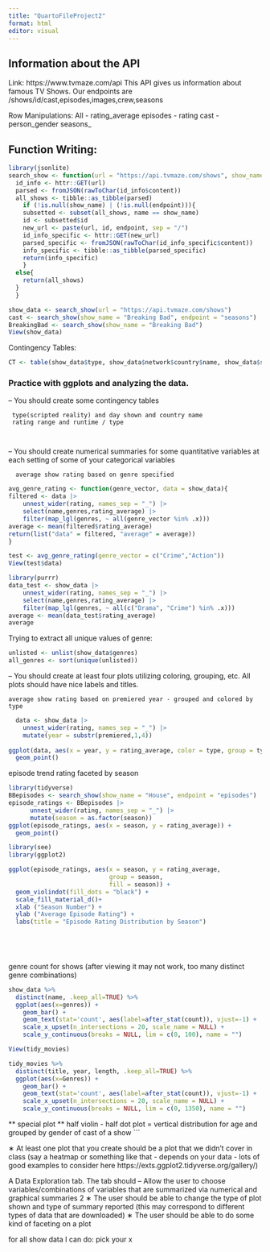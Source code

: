 ```yaml
---
title: "QuartoFileProject2"
format: html
editor: visual
---
```


## Information about the API

Link: https://www.tvmaze.com/api This API gives us information about famous TV Shows. Our endpoints are /shows/id/cast,episodes,images,crew,seasons

Row Manipulations: All - rating_average episodes - rating cast - person_gender seasons\_

## Function Writing:

```r
library(jsonlite)
search_show <- function(url = "https://api.tvmaze.com/shows", show_name = NULL, endpoint = NULL){
  id_info <- httr::GET(url)
  parsed <- fromJSON(rawToChar(id_info$content))
  all_shows <- tibble::as_tibble(parsed)
    if (!is.null(show_name) | (!is.null(endpoint))){
    subsetted <- subset(all_shows, name == show_name)
    id <- subsetted$id
    new_url <- paste(url, id, endpoint, sep = "/")
    id_info_specific <- httr::GET(new_url)
    parsed_specific <- fromJSON(rawToChar(id_info_specific$content))
    info_specific <- tibble::as_tibble(parsed_specific)
    return(info_specific)
    }
  else{
    return(all_shows)
  }
  }

show_data <- search_show(url = "https://api.tvmaze.com/shows")
cast <- search_show(show_name = "Breaking Bad", endpoint = "seasons")
BreakingBad <- search_show(show_name = "Breaking Bad")
View(show_data)
```

Contingency Tables:

```r
CT <- table(show_data$type, show_data$network$country$name, show_data$schedule$days)
```

### Practice with ggplots and analyzing the data.

– You should create some contingency tables

```         
 type(scripted reality) and day shown and country name
 rating range and runtime / type

 
```

– You should create numerical summaries for some quantitative variables at each setting of some of your categorical variables

```         
  average show rating based on genre specified
```
```r
avg_genre_rating <- function(genre_vector, data = show_data){
filtered <- data |>
    unnest_wider(rating, names_sep = "_") |>
    select(name,genres,rating_average) |>
    filter(map_lgl(genres, ~ all(genre_vector %in% .x)))
average <- mean(filtered$rating_average)
return(list("data" = filtered, "average" = average))
}
```

```r
test <- avg_genre_rating(genre_vector = c("Crime","Action"))
View(test$data)
```

```r
library(purrr)
data_test <- show_data |>
    unnest_wider(rating, names_sep = "_") |>
    select(name,genres,rating_average) |>
    filter(map_lgl(genres, ~ all(c("Drama", "Crime") %in% .x)))
average <- mean(data_test$rating_average)
average
```



Trying to extract all unique values of genre:
```r
unlisted <- unlist(show_data$genres)
all_genres <- sort(unique(unlisted))
```

– You should create at least four plots utilizing coloring, grouping, etc. All plots should have nice labels and titles.

```         
average show rating based on premiered year - grouped and colored by type
```
```r
  data <- show_data |>
    unnest_wider(rating, names_sep = "_") |>
    mutate(year = substr(premiered,1,4))
  
ggplot(data, aes(x = year, y = rating_average, color = type, group = type)) +
  geom_point() 

```


episode trend rating faceted by season
```r
library(tidyverse)
BBepisodes <- search_show(show_name = "House", endpoint = "episodes")
episode_ratings <- BBepisodes |>
      unnest_wider(rating, names_sep = "_") |>
      mutate(season = as.factor(season))
ggplot(episode_ratings, aes(x = season, y = rating_average)) +
  geom_point() 
```

```r
library(see)
library(ggplot2)

ggplot(episode_ratings, aes(x = season, y = rating_average, 
                            group = season,
                            fill = season)) +
  geom_violindot(fill_dots = "black") +
  scale_fill_material_d()+
  xlab ("Season Number") +
  ylab ("Average Episode Rating") +
  labs(title = "Episode Rating Distribution by Season")

  

  

```


genre count for shows (after viewing it may not work, too many distinct genre combinations)



```r
show_data %>%
  distinct(name, .keep_all=TRUE) %>%
  ggplot(aes(x=genres)) +
    geom_bar() +
    geom_text(stat='count', aes(label=after_stat(count)), vjust=-1) +
    scale_x_upset(n_intersections = 20, scale_name = NULL) +
    scale_y_continuous(breaks = NULL, lim = c(0, 100), name = "")
```
```r
View(tidy_movies)
```


```r
tidy_movies %>%
  distinct(title, year, length, .keep_all=TRUE) %>%
  ggplot(aes(x=Genres)) +
    geom_bar() +
    geom_text(stat='count', aes(label=after_stat(count)), vjust=-1) +
    scale_x_upset(n_intersections = 20, scale_name = NULL) +
    scale_y_continuous(breaks = NULL, lim = c(0, 1350), name = "")
```




** special plot **
half violin - half dot plot = vertical distribution for age and 
grouped by gender of cast of a show
```

∗ At least one plot that you create should be a plot that we didn’t cover in class (say a heatmap or something like that - depends on your data - lots of good examples to consider here https://exts.ggplot2.tidyverse.org/gallery/)

A Data Exploration tab. The tab should – Allow the user to choose variables/combinations of variables that are summarized via numerical and graphical summaries 2 ∗ The user should be able to change the type of plot shown and type of summary reported (this may correspond to different types of data that are downloaded) ∗ The user should be able to do some kind of faceting on a plot

for all show data I can do: pick your x
